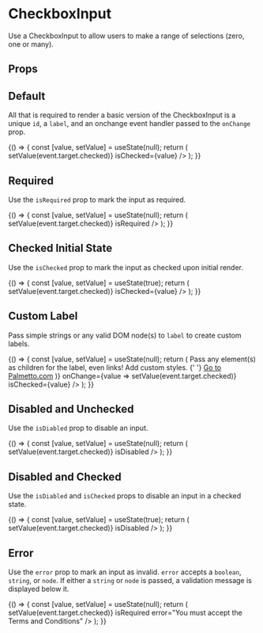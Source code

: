 
<Meta
  title="Components/Form Inputs/CheckboxInput"
  component={CheckboxInput}
  decorators={[withA11y]}
/>

# CheckboxInput

Use a CheckboxInput to allow users to make a range of selections (zero, one or many).

## Props

<Props of={CheckboxInput} />

## Default

All that is required to render a basic version of the CheckboxInput is a unique `id`, a `label`, and an onchange event handler passed to the `onChange` prop.

<Preview>
  <Story name="Default">
    {() => {
      const [value, setValue] = useState(null);
      return (
        <CheckboxInput
          id="defaultStateIsUnchecked"
          label="Label"
          onChange={event => setValue(event.target.checked)}
          isChecked={value}
        />
      );
    }}
  </Story>
</Preview>

## Required

Use the `isRequired` prop to mark the input as required.

<Preview>
  <Story name="Required">
    {() => {
      const [value, setValue] = useState(null);
      return (
        <CheckboxInput
          id="requiredCheckboxIsUnchecked"
          label="Label"
          isChecked={value}
          onChange={event => setValue(event.target.checked)}
          isRequired
        />
      );
    }}
  </Story>
</Preview>

## Checked Initial State

Use the `isChecked` prop to mark the input as checked upon initial render.

<Preview>
  <Story name="Checked Initial State">
    {() => {
      const [value, setValue] = useState(true);
      return (
        <CheckboxInput
          id="initialStateChecked"
          label="Label"
          onChange={value => setValue(event.target.checked)}
          isChecked={value}
        />
      );
    }}
  </Story>
</Preview>

## Custom Label

Pass simple strings or any valid DOM node(s) to `label` to create custom labels.

<Preview>
  <Story name="Custom Label">
    {() => {
      const [value, setValue] = useState(null);
      return (
        <CheckboxInput
          id="customLabel"
          label={(
            <span>
              <span style={{ color: '#5620c5' }}>
                Pass any element(s) as children for the label, even links! Add custom styles.
              </span>
              {' '}
              <a href="https://www.palmetto.com">Go to Palmetto.com</a>
            </span>
          )}
          onChange={value => setValue(event.target.checked)}
          isChecked={value}
        />
      );
    }}
  </Story>
</Preview>

## Disabled and Unchecked

Use the `isDiabled` prop to disable an input.

<Preview>
  <Story name="Disabled and Unchecked">
    {() => {
      const [value, setValue] = useState(null);
      return (
        <CheckboxInput
          id="disabledAndUnchecked"
          label="Label"
          isChecked={value}
          onChange={value => setValue(event.target.checked)}
          isDisabled
        />
      );
    }}
  </Story>
</Preview>

## Disabled and Checked

Use the `isDiabled` and `isChecked` props to disable an input in a checked state.

<Preview>
  <Story name="Disabled and Checked">
    {() => {
      const [value, setValue] = useState(true);
      return (
        <CheckboxInput
          id="disabledAndUnchecked"
          label="Label"
          isChecked={value}
          onChange={value => setValue(event.target.checked)}
          isDisabled
        />
      );
    }}
  </Story>
</Preview>

## Error

Use the `error` prop to mark an input as invalid. `error` accepts a `boolean`, `string`, or `node`. If either a `string` or `node` is passed, a validation message is displayed below it.

<Preview>
  <Story name="Error">
    {() => {
      const [value, setValue] = useState(null);
      return (
        <CheckboxInput
          id="invalidCheckbox"
          label="Label"
          isChecked={value}
          onChange={value => setValue(event.target.checked)}
          isRequired
          error="You must accept the Terms and Conditions"
        />
      );
    }}
  </Story>
</Preview>







